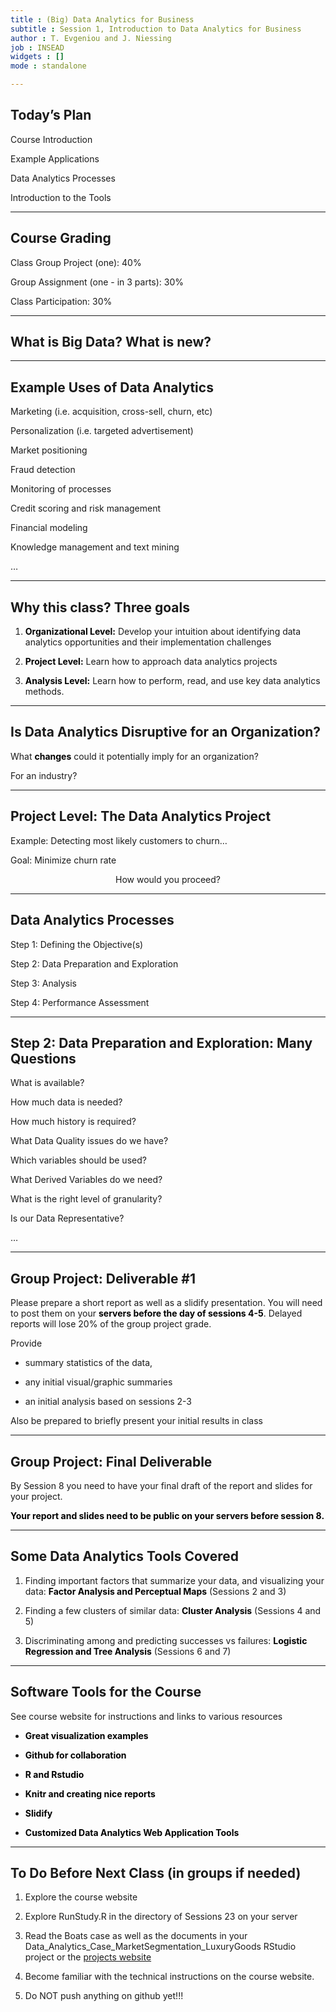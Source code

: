 ```yaml
---
title : (Big) Data Analytics for Business
subtitle : Session 1, Introduction to Data Analytics for Business
author : T. Evgeniou and J. Niessing
job : INSEAD
widgets : []
mode : standalone 

---
```


## Today's Plan
  
  
  
Course Introduction

Example Applications

Data Analytics Processes

Introduction to the Tools

---

## Course Grading


  
  
Class Group Project (one):    40%

Group Assignment (one - in 3 parts):  	30%

Class Participation: 			30%

---

## What is Big Data? What is new? 


---

## Example Uses of Data Analytics

Marketing (i.e. acquisition, cross-sell, churn, etc)

Personalization (i.e. targeted advertisement)

Market positioning

Fraud detection

Monitoring of processes

Credit scoring and risk management

Financial modeling

Knowledge management and text mining

...

---


## Why this class? Three goals
  
  
  
1. <b style="color:#000;">Organizational Level:</b> Develop your intuition about identifying data analytics opportunities and their implementation challenges  
  
  
2. <b style="color:#000;">Project Level:</b> Learn how to approach data analytics projects  
  
  
3. <b style="color:#000;">Analysis Level:</b> Learn how to perform, read, and use key data analytics methods. 
  

---

## Is Data Analytics Disruptive for an Organization?
  
  
  
    
What <b style="color:#000;">changes</b> could it potentially imply for an organization?
  
  
For an industry?



---

## Project Level: The Data Analytics Project
  
  
  
  
Example: Detecting most likely customers to churn…
  
  
  
Goal: Minimize churn rate  
  
  
  
  <center>How would you proceed?</center>



---

## Data Analytics Processes


  
Step 1: Defining the Objective(s)  
  
  
Step 2: Data Preparation and Exploration
  
  
Step 3: Analysis
  
  
Step 4: Performance Assessment

---

## Step 2: Data Preparation and Exploration: Many Questions

What is available?

How much data is needed?

How much history is required?

What Data Quality issues do we have?

Which variables should be used?

What Derived Variables do we need?

What is the right level of granularity?

Is our Data Representative?

...

---

## Group Project: Deliverable #1

Please prepare a short report  as well as  a slidify presentation. You will need to post them on your  <b style="color:#000;">servers before the day of sessions 4-5</b>. Delayed reports will lose 20% of the group project grade. 

Provide 

- summary statistics of the data, 

- any initial visual/graphic summaries  

- an initial analysis based on sessions 2-3

Also be prepared to briefly present your initial results in class 

---

## Group Project: Final Deliverable 
  
By Session 8 you need to have your final draft of the report and slides for your project.   
  
  
<b style="color:#000;">Your report and slides need to be public on your servers before session 8. </b> 

---

## Some Data Analytics Tools Covered

1. Finding important factors that summarize your data, and visualizing your data: 
<b style="color:#000;">Factor Analysis and Perceptual Maps</b> (Sessions 2 and 3)
  
  
  
2. Finding a few clusters of similar data: 
<b style="color:#000;">Cluster Analysis</b> (Sessions 4 and 5) 
  
  
  
3. Discriminating among and predicting successes vs failures: 
<b style="color:#000;">Logistic Regression and Tree Analysis</b> (Sessions 6 and 7)


---

## Software Tools for the Course
  
  
 See course website for instructions and links to various resources
  
  
- <b style="color:#000;">Great visualization examples</b>


- <b style="color:#000;">Github for collaboration</b>
  
  
- <b style="color:#000;">R and Rstudio</b>
  
  
- <b style="color:#000;">Knitr and creating nice reports</b>
  
  
- <b style="color:#000;">Slidify</b>
  
  
- <b style="color:#000;">Customized Data Analytics Web Application Tools</b>


---

## To Do Before Next Class (in groups if needed)

1. Explore the course website 

2. Explore RunStudy.R in the directory of Sessions 23 on your server 
    
3. Read the Boats case as well as the documents in your Data_Analytics_Case_MarketSegmentation_LuxuryGoods RStudio project or the <a href="http://inseaddataanalytics.github.io/INSEADjan2014/ProjectsMenu.html" target="_blank">projects website </a>

4. Become familiar with the technical instructions on the course website. 

5. Do NOT push anything on github yet!!! 
